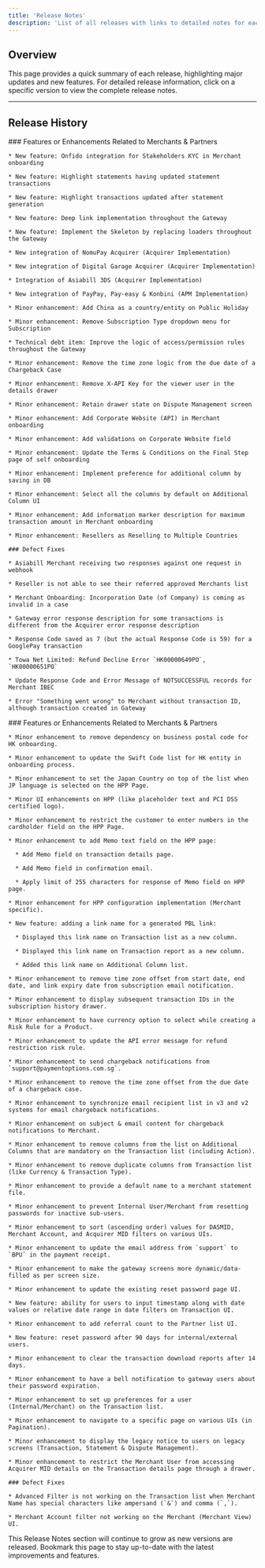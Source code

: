 ```yaml
---
title: 'Release Notes'
description: 'List of all releases with links to detailed notes for each version.'
---
```


## **Overview**

This page provides a quick summary of each release, highlighting major updates and new features. For detailed release information, click on a specific version to view the complete release notes.

***

## **Release History**

<Update label="2024-12-03" description="Release 20">
  <div style={{ fontSize: '12px', lineHeight: '1.1' }}>
    ### Features or Enhancements Related to Merchants & Partners

    * New feature: Onfido integration for Stakeholders KYC in Merchant onboarding

    * New feature: Highlight statements having updated statement transactions

    * New feature: Highlight transactions updated after statement generation

    * New feature: Deep link implementation throughout the Gateway

    * New feature: Implement the Skeleton by replacing loaders throughout the Gateway

    * New integration of NomuPay Acquirer (Acquirer Implementation)

    * New integration of Digital Garage Acquirer (Acquirer Implementation)

    * Integration of Asiabill 3DS (Acquirer Implementation)

    * New integration of PayPay, Pay-easy & Konbini (APM Implementation)

    * Minor enhancement: Add China as a country/entity on Public Holiday

    * Minor enhancement: Remove Subscription Type dropdown menu for Subscription

    * Technical debt item: Improve the logic of access/permission rules throughout the Gateway

    * Minor enhancement: Remove the time zone logic from the due date of a Chargeback Case

    * Minor enhancement: Remove X-API Key for the viewer user in the details drawer

    * Minor enhancement: Retain drawer state on Dispute Management screen

    * Minor enhancement: Add Corporate Website (API) in Merchant onboarding

    * Minor enhancement: Add validations on Corporate Website field

    * Minor enhancement: Update the Terms & Conditions on the Final Step page of self onboarding

    * Minor enhancement: Implement preference for additional column by saving in DB

    * Minor enhancement: Select all the columns by default on Additional Column UI

    * Minor enhancement: Add information marker description for maximum transaction amount in Merchant onboarding

    * Minor enhancement: Resellers as Reselling to Multiple Countries

    ### Defect Fixes

    * Asiabill Merchant receiving two responses against one request in webhook

    * Reseller is not able to see their referred approved Merchants list

    * Merchant Onboarding: Incorporation Date (of Company) is coming as invalid in a case

    * Gateway error response description for some transactions is different from the Acquirer error response description

    * Response Code saved as 7 (but the actual Response Code is 59) for a GooglePay transaction

    * Towa Net Limited: Refund Decline Error `HK00000649PO`, `HK00000651PO`

    * Update Response Code and Error Message of NOTSUCCESSFUL records for Merchant IBEC

    * Error "Something went wrong" to Merchant without transaction ID, although transaction created in Gateway
  </div>
</Update>

<Update label="2024-10-01" description="Release 19">
  <div style={{ fontSize: '12px', lineHeight: '1.1' }}>
    ### Features or Enhancements Related to Merchants & Partners

    * Minor enhancement to remove dependency on business postal code for HK onboarding.

    * Minor enhancement to update the Swift Code list for HK entity in onboarding process.

    * Minor enhancement to set the Japan Country on top of the list when JP language is selected on the HPP Page.

    * Minor UI enhancements on HPP (like placeholder text and PCI DSS certified logo).

    * Minor enhancement to restrict the customer to enter numbers in the cardholder field on the HPP Page.

    * Minor enhancement to add Memo text field on the HPP page:

      * Add Memo field on transaction details page.

      * Add Memo field in confirmation email.

      * Apply limit of 255 characters for response of Memo field on HPP page.

    * Minor enhancement for HPP configuration implementation (Merchant specific).

    * New feature: adding a link name for a generated PBL link:

      * Displayed this link name on Transaction list as a new column.

      * Displayed this link name on Transaction report as a new column.

      * Added this link name on Additional Column list.

    * Minor enhancement to remove time zone offset from start date, end date, and link expiry date from subscription email notification.

    * Minor enhancement to display subsequent transaction IDs in the subscription history drawer.

    * Minor enhancement to have currency option to select while creating a Risk Rule for a Product.

    * Minor enhancement to update the API error message for refund restriction risk rule.

    * Minor enhancement to send chargeback notifications from `support@paymentoptions.com.sg`.

    * Minor enhancement to remove the time zone offset from the due date of a chargeback case.

    * Minor enhancement to synchronize email recipient list in v3 and v2 systems for email chargeback notifications.

    * Minor enhancement on subject & email content for chargeback notifications to Merchant.

    * Minor enhancement to remove columns from the list on Additional Columns that are mandatory on the Transaction list (including Action).

    * Minor enhancement to remove duplicate columns from Transaction list (like Currency & Transaction Type).

    * Minor enhancement to provide a default name to a merchant statement file.

    * Minor enhancement to prevent Internal User/Merchant from resetting passwords for inactive sub-users.

    * Minor enhancement to sort (ascending order) values for DASMID, Merchant Account, and Acquirer MID filters on various UIs.

    * Minor enhancement to update the email address from `support` to `BPU` in the payment receipt.

    * Minor enhancement to make the gateway screens more dynamic/data-filled as per screen size.

    * Minor enhancement to update the existing reset password page UI.

    * New feature: ability for users to input timestamp along with date values or relative date range in date filters on Transaction UI.

    * Minor enhancement to add referral count to the Partner list UI.

    * New feature: reset password after 90 days for internal/external users.

    * Minor enhancement to clear the transaction download reports after 14 days.

    * Minor enhancement to have a bell notification to gateway users about their password expiration.

    * Minor enhancement to set up preferences for a user (Internal/Merchant) on the Transaction list.

    * Minor enhancement to navigate to a specific page on various UIs (in Pagination).

    * Minor enhancement to display the legacy notice to users on legacy screens (Transaction, Statement & Dispute Management).

    * Minor enhancement to restrict the Merchant User from accessing Acquirer MID details on the Transaction details page through a drawer.

    ### Defect Fixes

    * Advanced Filter is not working on the Transaction list when Merchant Name has special characters like ampersand (`&`) and comma (`,`).

    * Merchant Account filter not working on the Merchant (Merchant View) UI.
  </div>
</Update>

<Note>
  This Release Notes section will continue to grow as new versions are released. Bookmark this page to stay up-to-date with the latest improvements and features.
</Note>